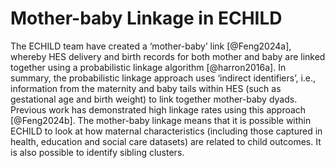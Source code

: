 # Mother-baby Linkage in ECHILD {#sec-mother-baby-linkage}

The ECHILD team have created a 'mother-baby' link [@Feng2024a], whereby HES delivery and birth records for both mother and baby 
are linked together using a probabilistic linkage algorithm [@harron2016a]. In summary, the probabilistic linkage approach uses 
'indirect identifiers', i.e., information from the maternity and baby tails within HES (such as gestational age and birth
weight) to link together mother-baby dyads. Previous work has demonstrated high linkage rates using this approach [@Feng2024b].
The mother-baby linkage means that it is possible within ECHILD to look at how maternal characteristics (including those
captured in health, education and social care datasets) are related to child outcomes. It is also possible to identify sibling
clusters.
